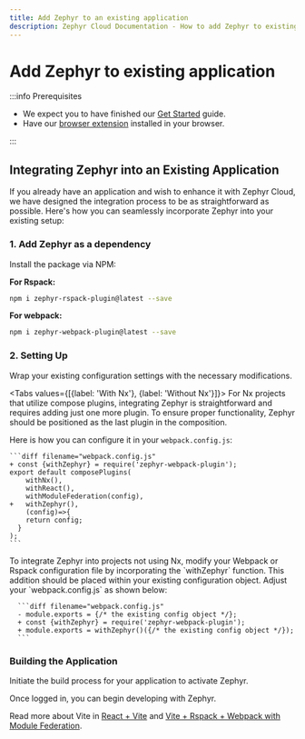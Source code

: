 ```yaml
---
title: Add Zephyr to an existing application
description: Zephyr Cloud Documentation - How to add Zephyr to existing application, using React, webpack and Nx as an example
---
```



# Add Zephyr to existing application

<CodemodDisclaimer />

:::info Prerequisites

- We expect you to have finished our [Get Started](/tutorials/first-app) guide.
- Have our [browser extension](https://chromewebstore.google.com/detail/zephyr-mission-control/liflhldchhinbaeplljlplhnbkdidedn) installed in your browser.

:::

## Integrating Zephyr into an Existing Application

If you already have an application and wish to enhance it with Zephyr Cloud, we have designed the integration process to be as straightforward as possible. Here's how you can seamlessly incorporate Zephyr into your existing setup:

### 1. Add Zephyr as a dependency

Install the package via NPM:

**For Rspack:**

```bash filename="Terminal"
npm i zephyr-rspack-plugin@latest --save
```

**For webpack:**

```bash filename="Terminal"
npm i zephyr-webpack-plugin@latest --save
```

### 2. Setting Up

Wrap your existing configuration settings with the necessary modifications.

<Tabs values={[{label: 'With Nx'}, {label: 'Without Nx'}]}>
  <Tab>
  For Nx projects that utilize compose plugins, integrating Zephyr is straightforward and requires adding just one more plugin. To ensure proper functionality, Zephyr should be positioned as the last plugin in the composition.

Here is how you can configure it in your `webpack.config.js`:

    ```diff filename="webpack.config.js"
    + const {withZephyr} = require('zephyr-webpack-plugin');
    export default composePlugins(
        withNx(),
        withReact(),
        withModuleFederation(config),
    +   withZephyr(),
        (config)=>{
        return config;
      }
    );
    ```

  </Tab>

  <Tab>
   To integrate Zephyr into projects not using Nx, modify your Webpack or Rspack configuration file by incorporating the `withZephyr` function. This addition should be placed within your existing configuration object. Adjust your `webpack.config.js` as shown below:

      ```diff filename="webpack.config.js"
      - module.exports = {/* the existing config object */};
      + const {withZephyr} = require('zephyr-webpack-plugin');
      + module.exports = withZephyr()({/* the existing config object */});
      ```

  </Tab>
</Tabs>

### Building the Application

Initiate the build process for your application to activate Zephyr.

<BuildAuthInfo />

Once logged in, you can begin developing with Zephyr.

Read more about Vite in [React + Vite](/integrations/react-vite) and [Vite + Rspack + Webpack with Module Federation](/integrations/vite-rspack-webpack-mf).
